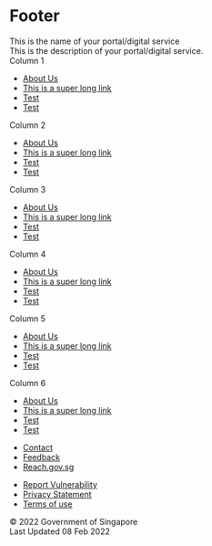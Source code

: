 
<Meta title="Components/Footer/html" />

# Footer

<Canvas>
  <Story name="Default">
    <footer class="sgds footer">
      <section class="footer-top">
        <div class="container">
          <div class="row footer-header">
            <div class="col col-lg-6 col-md-12">
              <div class="title">
                This is the name of your portal/digital service
              </div>
              <div class="description">
                This is the description of your portal/digital service.
              </div>
            </div>
          </div>
          <div class="row footer-items">
            <div class="col-xxl-2 col-md-4 mb-3">
              <div class="title">Column 1</div>
              <ul class="links">
                <li>
                  <a href="">About Us</a>
                </li>
                <li>
                  <a href="">This is a super long link</a>
                </li>
                <li>
                  <a href="">Test</a>
                </li>
                <li>
                  <a href="">Test</a>
                </li>
              </ul>
            </div>
            <div class="col-xxl-2 col-md-4 mb-3">
              <div class="title">Column 2</div>
              <ul class="links">
                <li>
                  <a href="">About Us</a>
                </li>
                <li>
                  <a href="">This is a super long link</a>
                </li>
                <li>
                  <a href="">Test</a>
                </li>
                <li>
                  <a href="">Test</a>
                </li>
              </ul>
            </div>
            <div class="col-xxl-2 col-md-4 mb-3">
              <div class="title">Column 3</div>
              <ul class="links">
                <li>
                  <a href="">About Us</a>
                </li>
                <li>
                  <a href="">This is a super long link</a>
                </li>
                <li>
                  <a href="">Test</a>
                </li>
                <li>
                  <a href="">Test</a>
                </li>
              </ul>
            </div>
            <div class="col-xxl-2 col-md-4 mb-3">
              <div class="title">Column 4</div>
              <ul class="links">
                <li>
                  <a href="">About Us</a>
                </li>
                <li>
                  <a href="">This is a super long link</a>
                </li>
                <li>
                  <a href="">Test</a>
                </li>
                <li>
                  <a href="">Test</a>
                </li>
              </ul>
            </div>
            <div class="col-xxl-2 col-md-4 mb-3">
              <div class="title">Column 5</div>
              <ul class="links">
                <li>
                  <a href="">About Us</a>
                </li>
                <li>
                  <a href="">This is a super long link</a>
                </li>
                <li>
                  <a href="">Test</a>
                </li>
                <li>
                  <a href="">Test</a>
                </li>
              </ul>
            </div>
            <div class="col-xxl-2 col-md-4 mb-3">
              <div class="title">Column 6</div>
              <ul class="links">
                <li>
                  <a href="">About Us</a>
                </li>
                <li>
                  <a href="">This is a super long link</a>
                </li>
                <li>
                  <a href="">Test</a>
                </li>
                <li>
                  <a href="">Test</a>
                </li>
              </ul>
            </div>
          </div>
          <div class="row footer-contact-links">
            <div class="col">
              <div class="d-flex justify-content-lg-end">
                <ul>
                  <li>
                    <a
                      href="https://www.ura.gov.sg/Corporate/Contact-Us"
                      target="_blank"
                      rel="noopener noreferrer"
                    >
                      Contact
                    </a>
                  </li>
                  <li>
                    <a
                      href="https://www.ura.gov.sg/feedbackWeb/contactus_feedback.jsp"
                      target="_blank"
                      rel="noopener noreferrer"
                    >
                      Feedback
                    </a>
                  </li>
                  <li>
                    <a
                      href="https://www.reach.gov.sg/"
                      target="_blank"
                      rel="noopener noreferrer"
                    >
                      Reach.gov.sg
                    </a>
                  </li>
                </ul>
              </div>
            </div>
          </div>
        </div>
      </section>
      <section class="footer-bottom">
        <div class="container">
          <div class="row footer-mandatory-links">
            <div class="col">
              <ul>
                <li>
                  <a
                    href="https://tech.gov.sg/report_vulnerability"
                    target="_blank"
                    rel="noopener noreferrer"
                  >
                    Report Vulnerability
                  </a>
                </li>
                <li>
                  <a
                    href="https://www.ura.gov.sg/Corporate/Privacy-Statement"
                    target="_blank"
                    rel="noopener noreferrer"
                  >
                    Privacy Statement
                  </a>
                </li>
                <li>
                  <a
                    href="https://www.ura.gov.sg/Corporate/Terms-of-Use"
                    target="_blank"
                    rel="noopener noreferrer"
                  >
                    Terms of use
                  </a>
                </li>
              </ul>
            </div>
          </div>
          <div class="row footer-copyrights">
            <div class="col">
              <div class="d-flex justify-content-lg-end">
                © 2022 Government of Singapore
              </div>
              <div class="d-flex justify-content-lg-end">
                Last Updated 08 Feb 2022
              </div>
            </div>
          </div>
        </div>
      </section>
    </footer>
  </Story>
</Canvas>
